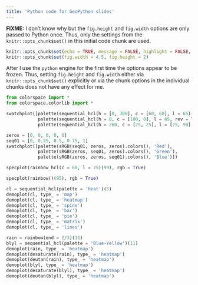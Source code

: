 ```yaml
--- 
title: 'Python code for GeoPython slides'
---
```


**FIXME:** I don't know why but the `fig.height` and `fig.width` options are only
passed to Python once. Thus, only the settings from the `knitr::opts_chunk$set()`
in this initial code chunk are used.

```r
knitr::opts_chunk$set(echo = TRUE, message = FALSE, highlight = FALSE, comment = NA, prompt = TRUE, tidy = FALSE, strip.white = TRUE)
knitr::opts_chunk$set(fig.width = 4.5, fig.height = 2)
```

After I use the `python` engine for the first time the options appear to be frozen.
Thus, setting `fig.height` and `fig.width` either via `knitr::opts_chunk$set()`
explicitly or via the chunk options in the individual chunks does not have any
effect for me.

```python
from colorspace import *
from colorspace.colorlib import *
```

```python
swatchplot([palette(sequential_hcl(h = [0, 300], c = [60, 60], l = 65)(5),                         'Hue\n(Type of color)'),
            palette(sequential_hcl(h = 0, c = [100, 0], l = 65, rev = True, power = 1)(5),         'Chroma\n(Colorfulness)'),
            palette(sequential_hcl(h = 260, c = [25, 25], l = [25, 90], rev = True, power = 1)(5), 'Luminance\n(Brightness)')])
```

```python
zeros = [0, 0, 0, 0, 0]
seq01 = [0, 0.25, 0.5, 0.75, 1]
swatchplot([palette(sRGB(seq01, zeros, zeros).colors(), 'Red'),
            palette(sRGB(zeros, seq01, zeros).colors(), 'Green'),
            palette(sRGB(zeros, zeros, seq01).colors(), 'Blue')])
```


```python
specplot(rainbow_hcl(c = 60, l = 75)(99), rgb = True)
```

```python
specplot(rainbow()(95), rgb = True)
```

```python
cl = sequential_hcl(palette = 'Heat')(5)
demoplot(cl, type_ = 'map')
demoplot(cl, type_ = 'heatmap')
demoplot(cl, type_ = 'spine')
demoplot(cl, type_ = 'bar')
demoplot(cl, type_ = 'pie')
demoplot(cl, type_ = 'matrix')
demoplot(cl, type_ = 'lines')
```

```python
rain = rainbow(end = 2/3)(11)
blyl = sequential_hcl(palette = 'Blue-Yellow')(11)
demoplot(rain, type_ = 'heatmap')
demoplot(desaturate(rain), type_ = 'heatmap')
demoplot(deutan(rain), type_ = 'heatmap')
demoplot(blyl, type_ = 'heatmap')
demoplot(desaturate(blyl), type_ = 'heatmap')
demoplot(deutan(blyl), type_ = 'heatmap')
```
